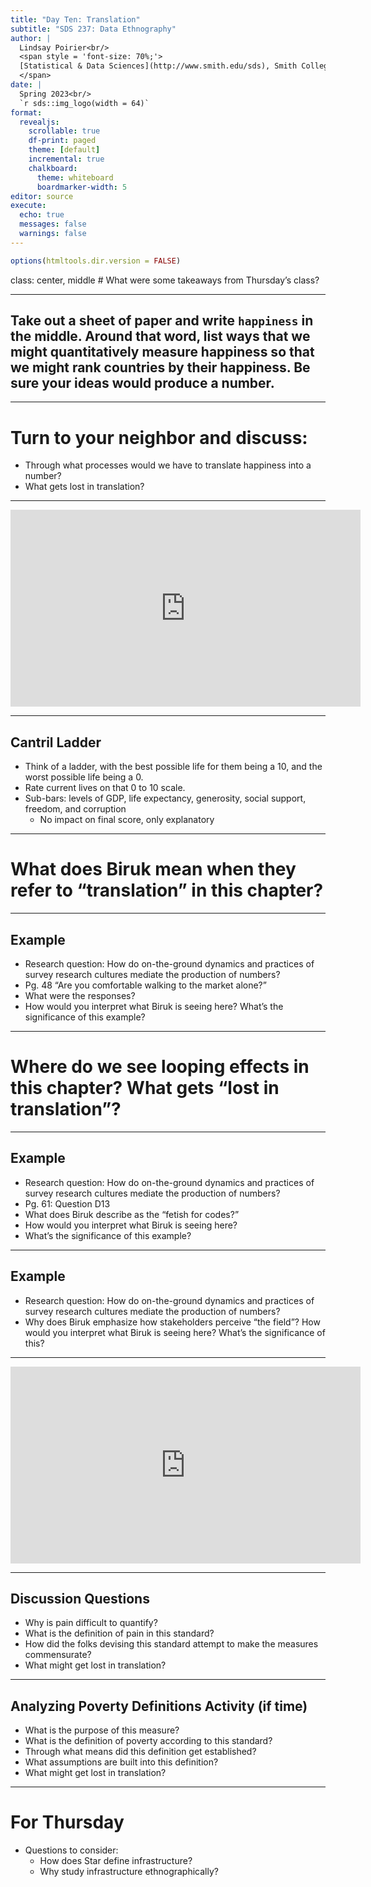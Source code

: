 ```yaml
---
title: "Day Ten: Translation"
subtitle: "SDS 237: Data Ethnography"
author: |
  Lindsay Poirier<br/>
  <span style = 'font-size: 70%;'>
  [Statistical & Data Sciences](http://www.smith.edu/sds), Smith College<br/>
  </span>
date: |
  Spring 2023<br/>
  `r sds::img_logo(width = 64)`
format: 
  revealjs:
    scrollable: true
    df-print: paged
    theme: [default]
    incremental: true
    chalkboard:
      theme: whiteboard
      boardmarker-width: 5
editor: source
execute:
  echo: true
  messages: false
  warnings: false
---
```


```r
options(htmltools.dir.version = FALSE)
```

class: center, middle
# What were some takeaways from Thursday's class?

---

## Take out a sheet of paper and write `happiness` in the middle. Around that word, list ways that we might quantitatively measure happiness so that we might rank countries by their happiness. Be sure your ideas would produce a number. 

---

# Turn to your neighbor and discuss:

- Through what processes would we have to translate happiness into a number?
- What gets lost in translation?

---

<iframe width="560" height="315" src="https://www.youtube.com/embed/7QJBqak4GpI" title="YouTube video player" frameborder="0" allow="accelerometer; autoplay; clipboard-write; encrypted-media; gyroscope; picture-in-picture" allowfullscreen></iframe>

---

## Cantril Ladder

-  Think of a ladder, with the best possible life for them being a 10, and the worst possible life being a 0. 
- Rate current lives on that 0 to 10 scale. 
- Sub-bars: levels of GDP, life expectancy, generosity, social support, freedom, and corruption 
  - No impact on final score, only explanatory

---

# What does Biruk mean when they refer to “translation” in this chapter?

---

## Example

- Research question: How do on-the-ground dynamics and practices of survey research cultures mediate the production of numbers?
- Pg. 48 "Are you comfortable walking to the market alone?"
- What were the responses?
- How would you interpret what Biruk is seeing here? What’s the significance of this example?

---

# Where do we see looping effects in this chapter? What gets "lost in translation"?

---

## Example

- Research question: How do on-the-ground dynamics and practices of survey research cultures mediate the production of numbers?
- Pg. 61: Question D13
- What does Biruk describe as the "fetish for codes?"
- How would you interpret what Biruk is seeing here? 
- What's the significance of this example?

---

## Example

- Research question: How do on-the-ground dynamics and practices of survey research cultures mediate the production of numbers?
- Why does Biruk emphasize how stakeholders perceive "the field"?
How would you interpret what Biruk is seeing here? What’s the significance of this?

---

<iframe width="560" height="315" src="https://www.youtube.com/embed/2dTzG9Jx9J4" title="YouTube video player" frameborder="0" allow="accelerometer; autoplay; clipboard-write; encrypted-media; gyroscope; picture-in-picture; web-share" allowfullscreen></iframe>

---

## Discussion Questions

- Why is pain difficult to quantify?
- What is the definition of pain in this standard?
- How did the folks devising this standard attempt to make the measures commensurate?
- What might get lost in translation?

---

## Analyzing Poverty Definitions Activity (if time)

-   What is the purpose of this measure?
-   What is the definition of poverty according to this standard?
-   Through what means did this definition get established?
-   What assumptions are built into this definition?
-   What might get lost in translation?

---

# For Thursday

- Questions to consider:
  - How does Star define infrastructure?
  - Why study infrastructure ethnographically?

